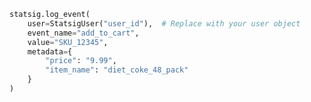 ```Python
statsig.log_event(
    user=StatsigUser("user_id"),  # Replace with your user object
    event_name="add_to_cart",
    value="SKU_12345",
    metadata={
        "price": "9.99",
        "item_name": "diet_coke_48_pack"
    }
)
```
